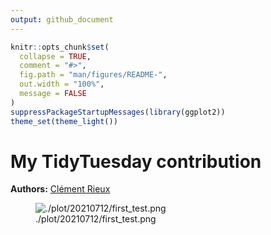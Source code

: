 ```yaml
---
output: github_document
---
```


<!-- README.md is generated from README.Rmd. Please edit that file -->


```r
knitr::opts_chunk$set(
  collapse = TRUE,
  comment = "#>",
  fig.path = "man/figures/README-",
  out.width = "100%",
  message = FALSE
)
suppressPackageStartupMessages(library(ggplot2))
theme_set(theme_light())
```

# My TidyTuesday contribution

**Authors:** [Clément Rieux](https://github.com/clementrx)


![./plot/20210712/first_test.png](https://github.com/clementrx/Tidytuesday_sub/plot/20220712/first_test.png)
